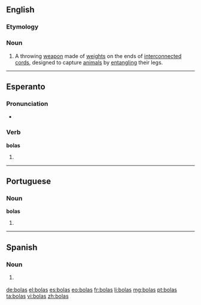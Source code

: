 ==English==
{{wikipedia}}

===Etymology===
{{etyl|es}}

===Noun===
{{en-plural noun}}

# A throwing [[weapon]] made of [[weight]]s on the ends of [[interconnected]] [[cord]]s, designed to capture [[animal]]s by [[entangle|entangling]] their legs.

----

==Esperanto==

===Pronunciation===
* {{IPA|/ˈbolas/|lang=eo}}

===Verb===
'''bolas'''

# {{eo-form of|bol|as}}

----

==Portuguese==

===Noun===
'''bolas''' {{f}}

# {{pt-noun form of|bola|onlyf|pl}}

----

==Spanish==

===Noun===
{{head|es|noun form|g=f-p}}

# {{vulgar|lang=es}} {{plural of|bola|lang=es|nocat=1}}

[[de:bolas]]
[[el:bolas]]
[[es:bolas]]
[[eo:bolas]]
[[fr:bolas]]
[[li:bolas]]
[[mg:bolas]]
[[pt:bolas]]
[[ta:bolas]]
[[vi:bolas]]
[[zh:bolas]]